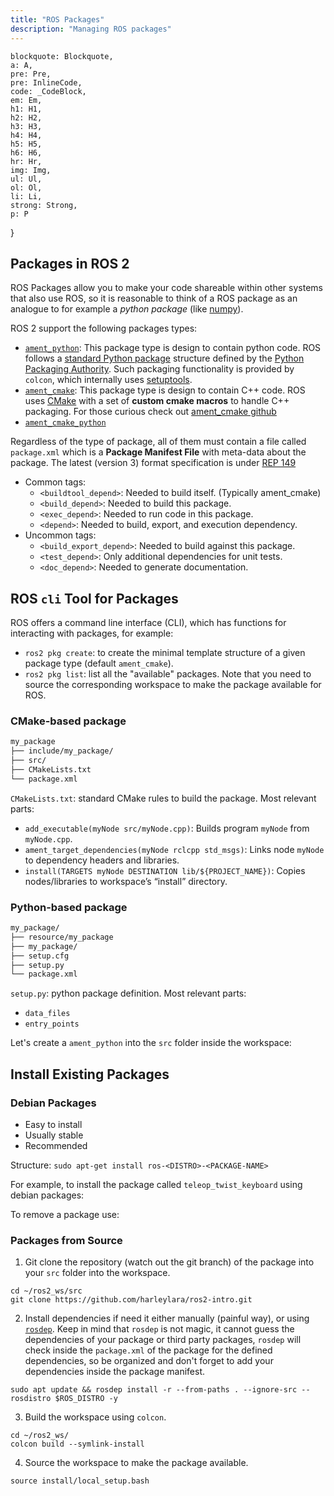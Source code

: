 ```yaml
---
title: "ROS Packages"
description: "Managing ROS packages"
---
```


    blockquote: Blockquote,
    a: A,
    pre: Pre,
    pre: InlineCode,
    code: _CodeBlock,
    em: Em,
    h1: H1,
    h2: H2,
    h3: H3,
    h4: H4,
    h5: H5,
    h6: H6,
    hr: Hr,
    img: Img,
    ul: Ul,
    ol: Ol,
    li: Li,
    strong: Strong,
    p: P
}




## Packages in ROS 2

<Definition
term="ROS package"
definition="A ROS package is an organizational unit for your code, configuration files and any other resources necessary for the proper operation of your code."
source="Own definition inspired by Creating a package - ROS docs"
link="https://docs.ros.org/en/humble/Tutorials/Beginner-Client-Libraries/Creating-Your-First-ROS2-Package.html"
/>

<Think
note="Why do we need a so called 'ROS Package'?"
/>

ROS Packages allow you to make your code shareable within other systems that also use ROS, so it is reasonable to think of a ROS package as an analogue to for example a *python package* (like [numpy](https://numpy.org/)).

ROS 2 support the following packages types:
- [`ament_python`](https://docs.ros.org/en/humble/How-To-Guides/Developing-a-ROS-2-Package.html): This package type is design to contain python code. ROS follows a [standard Python package](https://packaging.python.org/en/latest/) structure defined by the [Python Packaging Authority](https://www.pypa.io/en/latest/). Such packaging functionality is provided by `colcon`, which internally uses [setuptools](https://setuptools.pypa.io/en/latest/index.html).
- [`ament_cmake`](https://docs.ros.org/en/humble/How-To-Guides/Ament-CMake-Documentation.html): This package type is design to contain C++ code. ROS uses [CMake](https://cmake.org/) with a set of **custom cmake macros** to handle C++ packaging. For those curious check out [ament_cmake github](https://github.com/ament/ament_cmake/tree/rolling)
- [`ament_cmake_python`](https://docs.ros.org/en/humble/How-To-Guides/Ament-CMake-Python-Documentation.html)

Regardless of the type of package, all of them must contain a file called `package.xml` which is a **Package Manifest File** with meta-data about the package. The latest (version 3) format specification is under [REP 149](https://ros.org/reps/rep-0149.html)
- Common tags:
    - `<buildtool_depend>`: Needed to build itself. (Typically ament_cmake)
    - `<build_depend>`: Needed to build this package.
    - `<exec_depend>`: Needed to run code in this package.
    - `<depend>`: Needed to build, export, and execution dependency.
- Uncommon tags:
    - `<build_export_depend>`: Needed to build against this package.
    - `<test_depend>`: Only additional dependencies for unit tests.
    - `<doc_depend>`: Needed to generate documentation.

## ROS `cli` Tool for Packages

ROS offers a command line interface (CLI), which has functions for interacting with packages, for example:
- `ros2 pkg create`: to create the minimal template structure of a given package type (default `ament_cmake`).
- `ros2 pkg list`: list all the "available" packages. Note that you need to source the corresponding workspace to make the package available for ROS.

### CMake-based package

```bash filename="ament_cmake_package_structure"
my_package
├── include/my_package/
├── src/
├── CMakeLists.txt
└── package.xml
```

`CMakeLists.txt`: standard CMake rules to build the package. Most relevant parts:
- `add_executable(myNode src/myNode.cpp)`: Builds program `myNode` from `myNode.cpp`.
- `ament_target_dependencies(myNode rclcpp std_msgs)`: Links node `myNode` to dependency headers and libraries.
- `install(TARGETS myNode DESTINATION lib/${PROJECT_NAME})`: Copies nodes/libraries to workspace’s “install” directory.

### Python-based package

```bash filename="ament_python_package_structure"
my_package/
├── resource/my_package
├── my_package/
├── setup.cfg
├── setup.py
└── package.xml
```

`setup.py`: python package definition. Most relevant parts:
- `data_files`
- `entry_points`

Let's create a `ament_python` into the `src` folder inside the workspace:

<Terminal
    title="create a ament_python package"
    content="cd ~/ros2_ws/src/\
    ros2 pkg create my_package --build-type ament_python --dependencies rclpy std_msgs"
/>

<Important
    note="Don't forget to build and source the workspace after adding packages to it."
/>

## Install Existing Packages

### Debian Packages

- Easy to install
- Usually stable
- Recommended

Structure: `sudo apt-get install ros-<DISTRO>-<PACKAGE-NAME>`

For example, to install the package called `teleop_twist_keyboard` using debian packages:

<Important
    note="When installing ros packages using debian packages replace '_' with '-' in the name of the package."
/>

<Terminal
    title="install packages from debian packages"
    content="sudo apt-get install ros-humble-teleop-twist-keyboard"
/>

To remove a package use:

<Terminal
    title="remove a package (but not dependencies)"
    content="sudo apt-get remove ros-<DISTRO>-<PACKAGE-NAME>"
/>

### Packages from Source

1. Git clone the repository (watch out the git branch) of the package into your `src` folder into the workspace.
```plain
cd ~/ros2_ws/src
git clone https://github.com/harleylara/ros2-intro.git
```

2. Install dependencies if need it either manually (painful way), or using [`rosdep`](https://docs.ros.org/en/independent/api/rosdep/html/). Keep in mind that `rosdep` is not magic, it cannot guess the dependencies of your package or third party packages, `rosdep` will check inside the `package.xml` of the package for the defined dependencies, so be organized and don't forget to add your dependencies inside the package manifest.
```plain
sudo apt update && rosdep install -r --from-paths . --ignore-src --rosdistro $ROS_DISTRO -y
```

3. Build the workspace using `colcon`.
```plain
cd ~/ros2_ws/
colcon build --symlink-install
```

4. Source the workspace to make the package available.
```plain
source install/local_setup.bash
```
